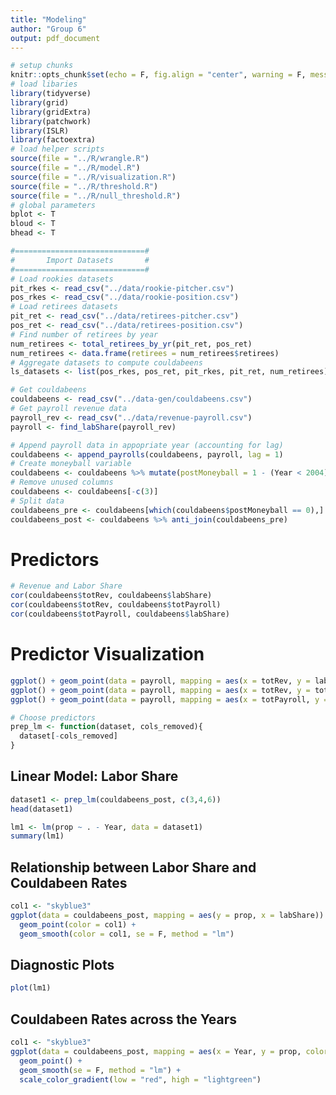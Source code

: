 ```yaml
---
title: "Modeling"
author: "Group 6"
output: pdf_document
---
```


```r
# setup chunks
knitr::opts_chunk$set(echo = F, fig.align = "center", warning = F, message = F, fig.height = 4)
# load libaries
library(tidyverse)
library(grid)
library(gridExtra)
library(patchwork)
library(ISLR)
library(factoextra)
# load helper scripts
source(file = "../R/wrangle.R")
source(file = "../R/model.R")
source(file = "../R/visualization.R")
source(file = "../R/threshold.R")
source(file = "../R/null_threshold.R")
# global parameters
bplot <- T
bloud <- T
bhead <- T
```

```r
#=============================#
#       Import Datasets       #
#=============================#
# Load rookies datasets
pit_rkes <- read_csv("../data/rookie-pitcher.csv")
pos_rkes <- read_csv("../data/rookie-position.csv")
# Load retirees datasets
pit_ret <- read_csv("../data/retirees-pitcher.csv")
pos_ret <- read_csv("../data/retirees-position.csv")
# Find number of retirees by year
num_retirees <- total_retirees_by_yr(pit_ret, pos_ret)
num_retirees <- data.frame(retirees = num_retirees$retirees)
# Aggregate datasets to compute couldabeens
ls_datasets <- list(pos_rkes, pos_ret, pit_rkes, pit_ret, num_retirees)
```

```r
# Get couldabeens
couldabeens <- read_csv("../data-gen/couldabeens.csv")
# Get payroll revenue data
payroll_rev <- read_csv("../data/revenue-payroll.csv")
payroll <- find_labShare(payroll_rev)
```

```r
# Append payroll data in appopriate year (accounting for lag)
couldabeens <- append_payrolls(couldabeens, payroll, lag = 1)
# Create moneyball variable
couldabeens <- couldabeens %>% mutate(postMoneyball = 1 - (Year < 2004))
# Remove unused columns
couldabeens <- couldabeens[-c(3)]
# Split data
couldabeens_pre <- couldabeens[which(couldabeens$postMoneyball == 0),]
couldabeens_post <- couldabeens %>% anti_join(couldabeens_pre)
```


# Predictors

```r
# Revenue and Labor Share
cor(couldabeens$totRev, couldabeens$labShare)
cor(couldabeens$totRev, couldabeens$totPayroll)
cor(couldabeens$totPayroll, couldabeens$labShare)
```

\newpage

# Predictor Visualization

```r
ggplot() + geom_point(data = payroll, mapping = aes(x = totRev, y = labShare, color = Year))
ggplot() + geom_point(data = payroll, mapping = aes(x = totRev, y = totPayroll, color = Year))
ggplot() + geom_point(data = payroll, mapping = aes(x = totPayroll, y = labShare, color = Year))
```

\newpage

```r
# Choose predictors
prep_lm <- function(dataset, cols_removed){
  dataset[-cols_removed]
}
```

## Linear Model: Labor Share

```r
dataset1 <- prep_lm(couldabeens_post, c(3,4,6))
head(dataset1)
```

```r
lm1 <- lm(prop ~ . - Year, data = dataset1)
summary(lm1)
```

## Relationship between Labor Share and Couldabeen Rates

```r
col1 <- "skyblue3"
ggplot(data = couldabeens_post, mapping = aes(y = prop, x = labShare)) + 
  geom_point(color = col1) +
  geom_smooth(color = col1, se = F, method = "lm")
```

## Diagnostic Plots

```r
plot(lm1)
```


\newpage

## Couldabeen Rates across the Years

```r
col1 <- "skyblue3"
ggplot(data = couldabeens_post, mapping = aes(x = Year, y = prop, color = labShare)) + 
  geom_point() +
  geom_smooth(se = F, method = "lm") +
  scale_color_gradient(low = "red", high = "lightgreen")
```


